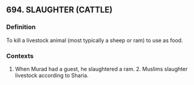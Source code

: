 ## 694. SLAUGHTER (CATTLE)
### Definition
To kill a livestock animal (most typically a sheep or ram) to use as food.

### Contexts
1. When Murad had a guest, he slaughtered a ram. 2. Muslims slaughter livestock according to Sharia.

